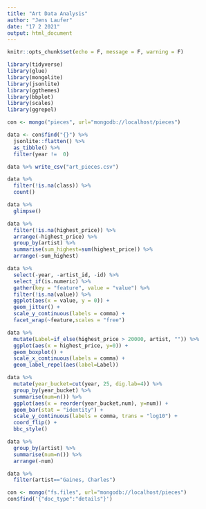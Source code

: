 ```yaml
---
title: "Art Data Analysis"
author: "Jens Laufer"
date: "17 2 2021"
output: html_document
---
```


```r
knitr::opts_chunk$set(echo = F, message = F, warning = F)
```
```r
library(tidyverse)
library(glue)
library(mongolite)
library(jsonlite)
library(ggthemes)
library(bbplot)
library(scales)
library(ggrepel)
```

```r
con <- mongo("pieces", url="mongodb://localhost/pieces")
```

```r
data <- con$find("{}") %>% 
  jsonlite::flatten() %>% 
  as_tibble() %>% 
  filter(year !=  0) 
```
```r
data %>% write_csv("art_pieces.csv")
```


```r
data %>% 
  filter(!is.na(class)) %>% 
  count()
```

```r
data %>% 
  glimpse()
```



```r
data %>% 
  filter(!is.na(highest_price)) %>% 
  arrange(-highest_price) %>% 
  group_by(artist) %>% 
  summarise(sum_highest=sum(highest_price)) %>% 
  arrange(-sum_highest)
```
```r
data %>% 
  select(-year, -artist_id, -id) %>% 
  select_if(is.numeric) %>% 
  gather(key = "feature", value = "value") %>% 
  filter(!is.na(value)) %>% 
  ggplot(aes(x = value, y = 0)) +
  geom_jitter() +
  scale_y_continuous(labels = comma) +
  facet_wrap(~feature,scales = "free")
```




```r
data %>% 
  mutate(Label=if_else(highest_price > 20000, artist, "")) %>% 
  ggplot(aes(x = highest_price, y=0)) +
  geom_boxplot() +
  scale_x_continuous(labels = comma) +
  geom_label_repel(aes(label=Label))
```


```r
data %>% 
  mutate(year_bucket=cut(year, 25, dig.lab=4)) %>% 
  group_by(year_bucket) %>%
  summarise(num=n()) %>% 
  ggplot(aes(x = reorder(year_bucket,num), y=num)) +
  geom_bar(stat = "identity") +
  scale_y_continuous(labels = comma, trans = "log10") +
  coord_flip() +
  bbc_style()
```
```r
data %>% 
  group_by(artist) %>% 
  summarise(num=n()) %>% 
  arrange(-num)
```

```r
data %>% 
  filter(artist=="Gaines, Charles")
```


```r
con <- mongo("fs.files", url="mongodb://localhost/pieces")
con$find('{"doc_type":"details"}')
```

